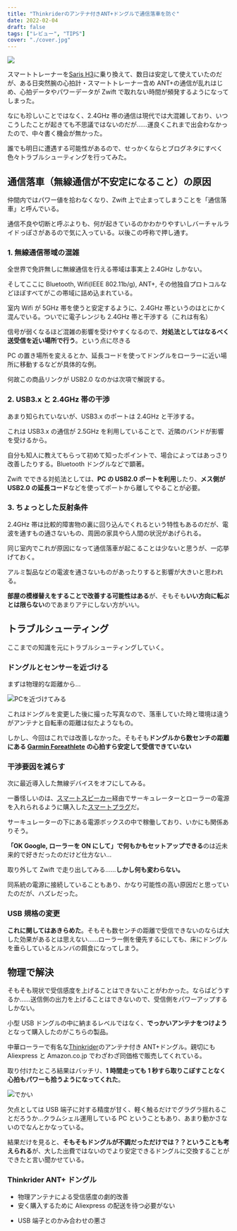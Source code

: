 ```yaml
---
title: "Thinkriderのアンテナ付きANT+ドングルで通信落車を防ぐ"
date: 2022-02-04
draft: false
tags: ["レビュー", "TIPS"]
cover: "./cover.jpg"
---
```


![ ](./cover.jpg)

スマートトレーナーを[Saris H3](https://amzn.to/3saGAM8)に乗り換えて、数日は安定して使えていたのだが、ある日突然腕の心拍計・スマートトレーナー含め ANT+の通信が乱れはじめ、心拍データやパワーデータが Zwift で取れない時間が頻発するようになってしまった。

なにも珍しいことではなく、2.4GHz 帯の通信は現代では大混雑しており、いつこうしたことが起きても不思議ではないのだが……運良くこれまで出会わなかったので、中々書く機会が無かった。

誰でも明日に遭遇する可能性があるので、せっかくならとブログネタにすべく色々トラブルシューティングを行ってみた。

## 通信落車（無線通信が不安定になること）の原因

仲間内ではパワー値を拾わなくなり、Zwift 上で止まってしまうことを「通信落車」と呼んでいる。

通信不良や切断と呼ぶよりも、何が起きているのかわかりやすいしバーチャルライドっぽさがあるので気に入っている。以後この呼称で押し通す。

### 1. 無線通信帯域の混雑

全世界で免許無しに無線通信を行える帯域は事実上 2.4GHz しかない。

そしてここに Bluetooth, Wifi(IEEE 802.11b/g), ANT+, その他独自プロトコルなどほぼすべてがこの帯域に詰め込まれている。

室内 Wifi が 5GHz 帯を使うと安定するように、2.4GHz 帯というのはとにかく混んでいる。ついでに電子レンジも 2.4GHz 帯と干渉する（これは有名）

信号が弱くなるほど混雑の影響を受けやすくなるので、**対処法としてはなるべく送受信を近い場所で行う**。という点に尽きる

PC の置き場所を変えるとか、延長コードを使ってドングルをローラーに近い場所に移動するなどが具体的な例。

<LinkBox url="https://www.amazon.co.jp/dp/B00NH11R3I/" isAmazonLink />

何故この商品リンクが USB2.0 なのかは次項で解説する。

### 2. USB3.x と 2.4GHz 帯の干渉

あまり知られていないが、USB3.x のポートは 2.4GHz と干渉する。

これは USB3.x の通信が 2.5GHz を利用していることで、近隣のバンドが影響を受けるから。

自分も知人に教えてもらって初めて知ったポイントで、場合によってはあっさり改善したりする。Bluetooth ドングルなどで顕著。

<LinkBox url="https://www.asus.com/jp/support/FAQ/1004004/" />

Zwift でできる対処法としては、**PC の USB2.0 ポートを利用**したり、**メス側が USB2.0 の延長コード**などを使ってポートから離してやることが必要。

<LinkBox url="https://www.amazon.co.jp/dp/B00NH11R3I/" isAmazonLink />

### 3. ちょっとした反射条件

2.4GHz 帯は比較的障害物の裏に回り込んでくれるという特性もあるのだが、電波を通すもの通さないもの、周囲の家具やら人間の状況があげられる。

同じ室内でこれが原因になって通信落車が起こることは少ないと思うが、一応挙げておく。

アルミ製品などの電波を通さないものがあったりすると影響が大きいと思われる。

**部屋の模様替えをすることで改善する可能性はある**が、そもそも**いい方向に転ぶとは限らない**のであまりアテにしない方がいい。

## トラブルシューティング

ここまでの知識を元にトラブルシューティングしていく。

### ドングルとセンサーを近づける

まずは物理的な距離から…

![PCを近づけてみる](./nearly.jpg)

これはドングルを変更した後に撮った写真なので、落車していた時と環境は違うがアンテナと自転車の距離は似たようなもの。

しかし、今回はこれでは改善しなかった。そもそも**ドングルから数センチの距離にある [Garmin Foreathlete](https://amzn.to/3sejofR) の心拍すら安定して受信できていない**

### 干渉要因を減らす

次に最近導入した無線デバイスをオフにしてみる。

一番怪しいのは、[スマートスピーカー](https://amzn.to/3un5eLX)経由でサーキュレーターとローラーの電源を入れられるように購入した[スマートプラグ](https://amzn.to/3s6S7Mk)だ。

サーキュレーターの下にある電源ボックスの中で稼働しており、いかにも関係ありそう。

<LinkBox url="https://www.amazon.co.jp/dp/B07TVSGJT4/" isAmazonLink />

**「OK Google, ローラーを ON にして」で何もかもセットアップできる**のは近未来的で好きだったのだけど仕方ない…

取り外して Zwift で走り出してみる……**しかし何も変わらない。**

同系統の電源に接続していることもあり、かなり可能性の高い原因だと思っていたのだが、ハズレだった。

### USB 規格の変更

**これに関してはあきらめた**。そもそも数センチの距離で受信できないのならば大した効果があるとは思えない……ローラー側を優先するにしても、床にドングルを垂らしているとルンバの餌食になってしまう。

## 物理で解決

そもそも現状で受信感度を上げることはできないことがわかった。ならばどうするか……送信側の出力を上げることはできないので、受信側をパワーアップするしかない。

小型 USB ドングルの中に納まるレベルではなく、**でっかいアンテナをつけよう**となって購入したのがこちらの製品。

<LinkBox url="https://www.amazon.co.jp/gp/product/B091BVLKG1/" isAmazonLink />

中華ローラーで有名な[Thinkrider](https://amzn.to/3IXGfmH)のアンテナ付き ANT+ドングル。親切にも Aliexpress と Amazon.co.jp でわざわざ同価格で販売してくれている。

取り付けたところ結果はバッチリ、**1 時間走っても 1 秒すら取りこぼすことなく心拍もパワーも拾うようになってくれた**。

![でかい](./desk.jpg)

欠点としては USB 端子に対する精度が甘く、軽く触るだけでグラグラ揺れることだろうか…クラムシェル運用している PC ということもあり、あまり動かさないのでなんとかなっている。

結果だけを見ると、**そもそもドングルが不調だっただけでは？？ということも考えられる**が、大した出費ではないのでより安定できるドングルに交換することができたと言い聞かせている。

### Thinkrider ANT+ ドングル

<PositiveBox>

- 物理アンテナによる受信感度の劇的改善
- 安く購入するために Aliexpress の配送を待つ必要がない

</PositiveBox>

<NegativeBox>

- USB 端子とのかみ合わせの悪さ

</NegativeBox>

<LinkBox url="https://www.amazon.co.jp/gp/product/B091BVLKG1/" isAmazonLink />
